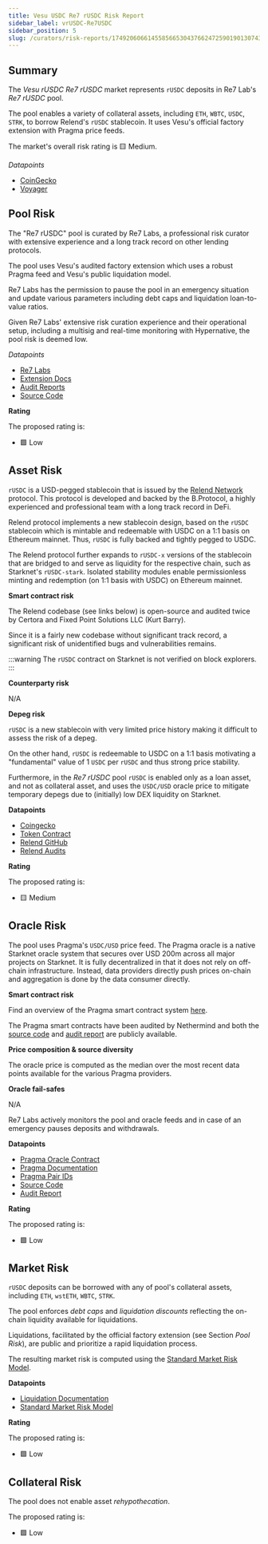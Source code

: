 ```yaml
---
title: Vesu USDC Re7 rUSDC Risk Report
sidebar_label: vrUSDC-Re7USDC
sidebar_position: 5
slug: /curators/risk-reports/1749206066145585665304376624725901901307432885480056836110792804696449290137/rusdc
---
```




## Summary

The *Vesu rUSDC Re7 rUSDC* market represents `rUSDC` deposits in Re7 Lab's *Re7 rUSDC* pool.

The pool enables a variety of collateral assets, including `ETH`, `WBTC`, `USDC`, `STRK`, to borrow Relend's `rUSDC` stablecoin. 
It uses Vesu's official factory extension with Pragma price feeds.

The market's overall risk rating is 🟨 Medium.

*Datapoints*

- [CoinGecko](https://www.coingecko.com/en/coins/relend-usdc)
- [Voyager](https://voyager.online/contract/0x02019e47a0bc54ea6b4853c6123ffc8158ea3ae2af4166928b0de6e89f06de6c)


## Pool Risk

The "Re7 rUSDC" pool is curated by Re7 Labs, a professional risk curator with extensive experience and a long track record on other lending protocols.

The pool uses Vesu's audited factory extension which uses a robust Pragma feed and Vesu's public liquidation model.

Re7 Labs has the permission to pause the pool in an emergency situation and update various parameters including debt caps and liquidation loan-to-value ratios. 

Given Re7 Labs' extensive risk curation experience and their operational setup, including a multisig and real-time monitoring with Hypernative, the pool risk is deemed low.

*Datapoints*

- [Re7 Labs](https://re7.capital)
- [Extension Docs](https://docs.vesu.xyz/)
- [Audit Reports](https://github.com/vesuxyz/security)
- [Source Code](https://github.com/vesuxyz/vesu-v1/blob/main/src/extension/default_extension_po.cairo)

**Rating**

The proposed rating is:

- 🟩 Low


## Asset Risk

`rUSDC` is a USD-pegged stablecoin that is issued by the [Relend Network](https://relend.network) protocol. This protocol is developed and backed by the B.Protocol, a highly experienced and professional team with a long track record in DeFi.

Relend protocol implements a new stablecoin design, based on the `rUSDC` stablecoin which is mintable and redeemable with USDC on a 1:1 basis on Ethereum mainnet. Thus, `rUSDC` is fully backed and tightly pegged to USDC.

The Relend protocol further expands to `rUSDC-x` versions of the stablecoin that are bridged to and serve as liquidity for the respective chain, such as Starknet's `rUSDC-stark`. Isolated stability modules enable permissionless minting and redemption (on 1:1 basis with USDC) on Ethereum mainnet.

**Smart contract risk**

The Relend codebase (see links below) is open-source and audited twice by Certora and Fixed Point Solutions LLC (Kurt Barry).

Since it is a fairly new codebase without significant track record, a significant risk of unidentified bugs and vulnerabilities remains.

:::warning
The `rUSDC` contract on Starknet is not verified on block explorers.
:::

**Counterparty risk**

N/A

**Depeg risk**

`rUSDC` is a new stablecoin with very limited price history making it difficult to assess the risk of a depeg.

On the other hand, `rUSDC` is redeemable to USDC on a 1:1 basis motivating a "fundamental" value of 1 `USDC` per `rUSDC` and thus strong price stability.

Furthermore, in the *Re7 rUSDC* pool `rUSDC` is enabled only as a loan asset, and not as collateral asset, and uses the `USDC/USD` oracle price to mitigate temporary depegs due to (initially) low DEX liquidity on Starknet.

**Datapoints**

- [Coingecko](https://www.coingecko.com/en/coins/opus-cash)
- [Token Contract](https://voyager.online/contract/0x02019e47a0bc54ea6b4853c6123ffc8158ea3ae2af4166928b0de6e89f06de6c)
- [Relend GitHub](https://github.com/backstop-protocol/ERC-7770/tree/main/src)
- [Relend Audits](https://github.com/backstop-protocol/ERC-7770/tree/main/audits)

**Rating**

The proposed rating is:

- 🟨 Medium


## Oracle Risk

The pool uses Pragma's `USDC/USD` price feed.
The Pragma oracle is a native Starknet oracle system that secures over USD 200m across all major projects on Starknet.
It is fully decentralized in that it does not rely on off-chain infrastructure. Instead, data providers directly push prices on-chain and aggregation is done by the data consumer directly.

**Smart contract risk**

Find an overview of the Pragma smart contract system [here](https://github.com/Astraly-Labs/pragma-oracle?tab=readme-ov-file#overview).

The Pragma smart contracts have been audited by Nethermind and both the [source code](https://github.com/Astraly-Labs/pragma-oracle) and [audit report](https://github.com/astraly-labs/pragma-oracle/tree/main/audits) are publicly available.

**Price composition & source diversity**

The oracle price is computed as the median over the most recent data points available for the various Pragma providers.

**Oracle fail-safes**

N/A

Re7 Labs actively monitors the pool and oracle feeds and in case of an emergency pauses deposits and withdrawals.

**Datapoints**

- [Pragma Oracle Contract](https://voyager.online/contract/0x02a85bd616f912537c50a49a4076db02c00b29b2cdc8a197ce92ed1837fa875b)
- [Pragma Documentation](https://docs.pragma.build/Resources/Cairo%201/data-feeds/consuming-data)
- [Pragma Pair IDs](https://docs.pragma.build/Resources/Cairo%201/data-feeds/supported-assets)
- [Source Code](https://github.com/Astraly-Labs/pragma-oracle)
- [Audit Report](https://github.com/astraly-labs/pragma-oracle/tree/main/audits)

**Rating**

The proposed rating is:

- 🟩 Low


## Market Risk

`rUSDC` deposits can be borrowed with any of pool's collateral assets, including `ETH`, `wstETH`, `WBTC`, `STRK`.

The pool enforces *debt caps* and *liquidation discounts* reflecting the on-chain liquidity available for liquidations.

Liquidations, facilitated by the official factory extension (see Section *Pool Risk*), are public and prioritize a rapid liquidation process.

The resulting market risk is computed using the [Standard Market Risk Model](https://docs.google.com/spreadsheets/d/1zU9IRKCX8xicSNd4UV78hMEw_rf-ZtGL/edit?usp=sharing&ouid=108086377410680948516&rtpof=true&sd=true).

**Datapoints**

- [Liquidation Documentation](https://docs.vesu.xyz)
- [Standard Market Risk Model](https://docs.google.com/spreadsheets/d/1zU9IRKCX8xicSNd4UV78hMEw_rf-ZtGL/edit?usp=sharing&ouid=108086377410680948516&rtpof=true&sd=true)

**Rating**

The proposed rating is:

- 🟩 Low


## Collateral Risk

The pool does not enable asset *rehypothecation*.

The proposed rating is:

- 🟩 Low
